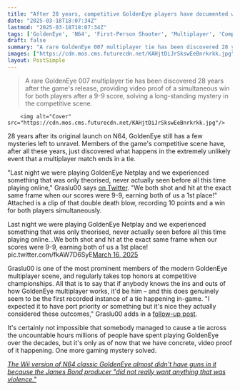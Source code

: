 ```yaml
---
title: "After 28 years, competitive GoldenEye players have documented what happens when you tie in the N64 FPS: 'We experienced something that was only theorised'"
date: "2025-03-18T18:07:34Z"
lastmod: "2025-03-18T18:07:34Z"
tags: ['GoldenEye', 'N64', 'First-Person Shooter', 'Multiplayer', 'Competitive Gaming']
draft: false
summary: "A rare GoldenEye 007 multiplayer tie has been discovered 28 years after the game's release, providing video proof of a simultaneous win for both players after a 9-9 score, solving a long-standing mystery in the competitive scene."
images: ["https://cdn.mos.cms.futurecdn.net/KAHjtDiJrSkswEeBnrkrkk.jpg"]
layout: PostSimple
---
```

> A rare GoldenEye 007 multiplayer tie has been discovered 28 years after the game's release, providing video proof of a simultaneous win for both players after a 9-9 score, solving a long-standing mystery in the competitive scene.


        <img alt="Cover" src="https://cdn.mos.cms.futurecdn.net/KAHjtDiJrSkswEeBnrkrkk.jpg"/>
        
28 years after its original launch on N64, GoldenEye still has a few mysteries left to unravel. Members of the game's competitive scene have, after all these years, just discovered what happens in the extremely unlikely event that a multiplayer match ends in a tie.

"Last night we were playing GoldenEye Netplay and we experienced something that was only theorised, never actually seen before all this time playing online," Graslu00 says [on Twitter](https://x.com/Graslu00/status/1901084906421101021). "We both shot and hit at the exact same frame when our scores were 9-9, earning both of us a 1st place!" Attached is a clip of that double death blow, recording 10 points and a win for both players simultaneously.

Last night we were playing GoldenEye Netplay and we experienced something that was only theorised, never actually seen before all this time playing online...We both shot and hit at the exact same frame when our scores were 9-9, earning both of us a 1st place! pic.twitter.com/fkAW7D6SyE[March 16, 2025](https://twitter.com/cantworkitout/status/1901084906421101021)

Graslu00 is one of the most prominent members of the modern GoldenEye multiplayer scene, and regularly takes top honors at competitive championships. All that is to say that if anybody knows the ins and outs of how GoldenEye multiplayer works, it'd be him – and this does genuinely seem to be the first recorded instance of a tie happening in-game. "I expected it to have port priority or something but it's nice they actually considered these outcomes," Graslu00 adds in a [follow-up post](https://x.com/Graslu00/status/1901369102318621069).

It's certainly not impossible that somebody managed to cause a tie across the uncountable hours millions of people have spent playing GoldenEye over the decades, but it's only as of now that we have concrete, video proof of it happening. One more gaming mystery solved.

[<em>The Wii version of N64 classic GoldenEye almost didn't have guns in it because the James Bond producer "did not really want anything that was violence."</em>](https://www.gamesradar.com/games/fps/the-wii-version-of-n64-classic-goldeneye-almost-didnt-have-guns-in-it-because-the-james-bond-producer-did-not-really-want-anything-that-was-violence/)
        